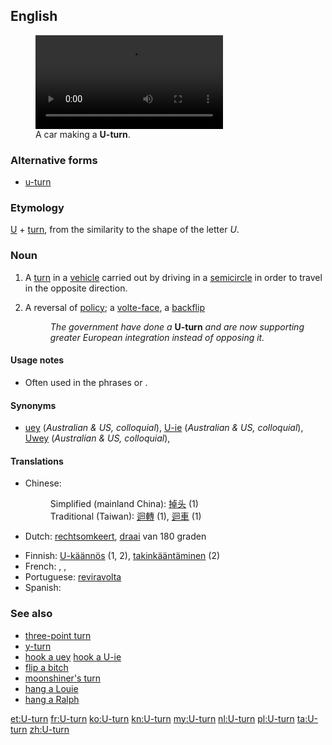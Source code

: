 ==English==
[[Image:Bochum - Alleestraße - Westpark - Jahrhunderthalle (oT) 01 ies.ogv|thumb|A car making a '''U-turn'''.]]

===Alternative forms===
* [[u-turn]]

===Etymology===
[[U]] + [[turn]], from the similarity to the shape of the letter ''U''.

===Noun===
{{en-noun}}

# {{literally}} A [[turn]] in a [[vehicle]] carried out by driving in a [[semicircle]] in order to travel in the opposite direction.
# {{figuratively}} A reversal of [[policy]]; a [[volte-face]], a [[backflip]]
#: ''The government have done a'' '''U-turn''' ''and are now supporting greater European integration instead of opposing it.''

====Usage notes====
* Often used in the phrases {{term||do a U-turn|lang=en}} or {{term||make a U-turn|lang=en}}.

====Synonyms====
* [[uey]] (''Australian & US, colloquial''), [[U-ie]] (''Australian & US, colloquial''), [[Uwey]] (''Australian & US, colloquial''),

====Translations====
{{trans-top|semi-circular turn}}
{{trans-mid}}
{{trans-bottom}}

{{trans-top|reversal of policy}}
{{trans-mid}}
{{trans-bottom}}

{{checktrans-top}}
* Chinese:
*: Simplified (mainland China): [[掉头]] (1)
*: Traditional (Taiwan): [[迴轉]] (1), [[迴車]] (1)
* Dutch: [[rechtsomkeert]], [[draai]] van 180 graden
{{trans-mid}}
* Finnish: [[U-käännös]] (1, 2), [[takinkääntäminen]] (2)
* French: {{t|fr|demi-tour|m}}, {{t|fr|volte-face|f}}, {{t|fr|retournement|m}}
* Portuguese: [[reviravolta]]
* Spanish: {{t|es|cambio de sentido|m}}
{{trans-bottom}}

===See also===
* [[three-point turn]]
* [[y-turn]]
* [[hook a uey]] [[hook a U-ie]]
* [[flip a bitch]]
* [[moonshiner's turn]]
* [[hang a Louie]]
* [[hang a Ralph]]

[[et:U-turn]]
[[fr:U-turn]]
[[ko:U-turn]]
[[kn:U-turn]]
[[my:U-turn]]
[[nl:U-turn]]
[[pl:U-turn]]
[[ta:U-turn]]
[[zh:U-turn]]